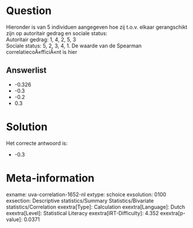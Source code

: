 Question
========

Hieronder is van 5 individuen aangegeven hoe zij t.o.v. elkaar
gerangschikt zijn op autoritair gedrag en sociale status:\
Autoritair gedrag: 1, 4, 2, 5, 3\
Sociale status: 5, 2, 3, 4, 1. De waarde van de Spearman
correlatiecoÃ«fficiÃ«nt is hier

Answerlist
----------

* -0.326
* -0.3
* -0.2
* 0.3

Solution
========

Het correcte antwoord is: 

* -0.3

Meta-information
================
exname: uva-correlation-1652-nl
extype: schoice
exsolution: 0100
exsection: Descriptive statistics/Summary Statistics/Bivariate statistics/Correlation
exextra[Type]: Calculation
exextra[Language]: Dutch
exextra[Level]: Statistical Literacy
exextra[IRT-Difficulty]: 4.352
exextra[p-value]: 0.0371
